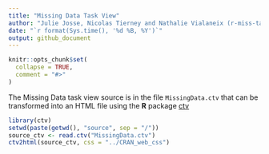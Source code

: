 ```yaml
---
title: "Missing Data Task View"
author: "Julie Josse, Nicolas Tierney and Nathalie Vialaneix (r-miss-tastic team)"
date: "`r format(Sys.time(), '%d %B, %Y')`"
output: github_document
---
```


<!-- README.md is generated from README.Rmd. Please edit that file -->

```r
knitr::opts_chunk$set(
  collapse = TRUE,
  comment = "#>"
)
```

The Missing Data task view source is in the file `MissingData.ctv` that
can be transformed into an HTML file using the **R** package [ctv](https://CRAN.R-project.org/package=ctv)

```r
library(ctv)
setwd(paste(getwd(), "source", sep = "/"))
source_ctv <- read.ctv("MissingData.ctv")
ctv2html(source_ctv, css = "../CRAN_web_css")
```
